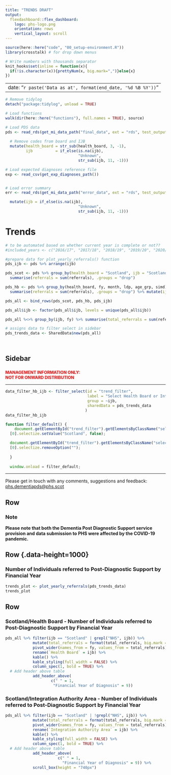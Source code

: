 ```yaml
---
title: "TRENDS DRAFT"
output: 
  flexdashboard::flex_dashboard:
    logo: phs-logo.png
    orientation: rows
    vertical_layout: scroll
---
```


```r
source(here::here("code", "00_setup-environment.R"))
library(crosstalk) # for drop down menus

# Write numbers with thousands separator
knit_hooks$set(inline = function(x){
  if(!is.character(x)){prettyNum(x, big.mark=",")}else{x}
})
```

---
date: "`r paste('Data as at', format(end_date, '%d %B %Y'))`"
---

```r

# Remove tidylog
detach("package:tidylog", unload = TRUE)

# Load functions
walk(dir(here::here("functions"), full.names = TRUE), source)

# Load PDS data
pds <- read_rds(get_mi_data_path("final_data", ext = "rds", test_output = test_output)) %>% 
  
  # Remove codes from board and IJB
  mutate(health_board = str_sub(health_board, 3, -1),
         ijb          = if_else(is.na(ijb),
                                "Unknown",
                                str_sub(ijb, 11, -1)))

# Load expected diagnoses reference file
exp <- read_csv(get_exp_diagnoses_path())


# Load error summary
err <- read_rds(get_mi_data_path("error_data", ext = "rds", test_output = test_output)) %>% 

  mutate(ijb = if_else(is.na(ijb),
                                "Unknown",
                                str_sub(ijb, 11, -1)))
```
<!-- delete all of above when finished tetsing -->

Trends
=================================================

```r
# to be automated based on whether current year is complete or not??
#included_years <- c("2016/17", "2017/18", "2018/19", "2019/20", "2020/21", "2021/22", "2022/23", "2023/24")

#prepare data for plot_yearly_referrals() function
pds_ijb <- pds %>% arrange(ijb)

pds_scot <- pds %>% group_by(health_board = "Scotland", ijb = "Scotland", fy, month, ldp, age_grp, simd) %>% 
  summarise(referrals = sum(referrals), .groups = "drop")

pds_hb <- pds %>% group_by(health_board, fy, month, ldp, age_grp, simd) %>% 
  summarise(referrals = sum(referrals), .groups = "drop") %>% mutate(ijb = health_board, .before = fy)

pds_all <- bind_rows(pds_scot, pds_hb, pds_ijb)

pds_all$ijb <- factor(pds_all$ijb, levels = unique(pds_all$ijb))

pds_all %<>% group_by(ijb, fy) %>% summarise(total_referrals = sum(referrals))

# assigns data to filter_select in sidebar
pds_trends_data <- SharedData$new(pds_all)
   
 
```


Sidebar {.sidebar}
-----------------------------------------------------------------------

### 

<font size="2"> 
<span style="color:red"> 
**MANAGEMENT INFORMATION ONLY:** <br>
**NOT FOR ONWARD DISTRIBUTION**
</span> </font>

***

```r
data_filter_hb_ijb <- filter_select(id = "trend_filter",
                                    label = "Select Health Board or Integration Authority Area:",
                                    group = ~ijb,
                                    sharedData = pds_trends_data
                                   )
data_filter_hb_ijb

```

```js
function filter_default() {
    document.getElementById("trend_filter").getElementsByClassName("selectized") 
  [0].selectize.setValue("Scotland", false);

  document.getElementById("trend_filter").getElementsByClassName("selectized")
  [0].selectize.removeOption("");
  
  }
  
  window.onload = filter_default;

```

***

Please get in touch with any comments, suggestions and feedback: [phs.dementiapds@phs.scot](mailto:phs.dementiapds@phs.scot)


Row
----------------------------------------------------------------------

### **Note**

**Please note that both the Dementia Post Diagnostic Support service provision and data submission to PHS were affected by the COVID-19 pandemic.**


Row {.data-height=1000}
----------------------------------------------------------------------

### **Number of Individuals referred to Post-Diagnostic Support by Financial Year** {data-width=800}

```r

trends_plot <- plot_yearly_referrals(pds_trends_data)
trends_plot

```


Row {.tabset data-height=750}
----------------------------------------------------------------------

### **Scotland/Health Board - Number of Individuals referred to Post-Diagnostic Support by Financial Year**

```r

pds_all %>% filter(ijb == "Scotland" | grepl("NHS", ijb)) %>% 
            mutate(total_referrals = format(total_referrals, big.mark = ",")) %>% 
            pivot_wider(names_from = fy, values_from = total_referrals) %>%
            rename(`Health Board` = ijb) %>%
            kable() %>%
            kable_styling(full_width = FALSE) %>%
            column_spec(1, bold = TRUE) %>%
  # Add header above table 
            add_header_above(
                    c(" " = 1,
                     "Financial Year of Diagnosis" = 9)) 

```

### **Scotland/Integration Authority Area - Number of Individuals referred to Post-Diagnostic Support by Financial Year**

```r

pds_all %>% filter(ijb == "Scotland" | !grepl("NHS", ijb)) %>% 
            mutate(total_referrals = format(total_referrals, big.mark = ",")) %>% 
            pivot_wider(names_from = fy, values_from = total_referrals) %>% 
            rename(`Integration Authority Area` = ijb) %>%
            kable() %>%
            kable_styling(full_width = FALSE) %>%
            column_spec(1, bold = TRUE) %>%
  # Add header above table 
            add_header_above(
                       c(" " = 1,
                         "Financial Year of Diagnosis" = 9)) %>%
            scroll_box(height = "740px")
 

```

